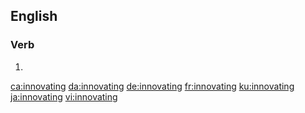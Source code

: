 ==English==

===Verb===
{{head|en|present participle}}

# {{present participle of|innovate|lang=en|nocat=1}}

[[ca:innovating]]
[[da:innovating]]
[[de:innovating]]
[[fr:innovating]]
[[ku:innovating]]
[[ja:innovating]]
[[vi:innovating]]